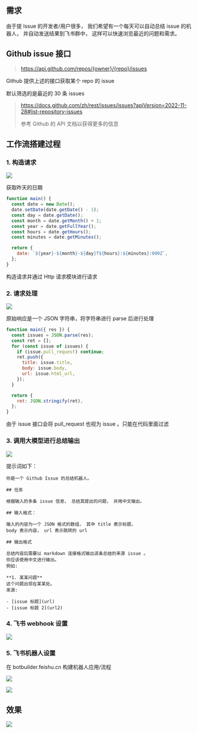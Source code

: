 ## 需求

由于提 Issue 的开发者/用户很多，
我们希望有一个每天可以自动总结 issue 的机器人，
并自动发送结果到飞书群中，
这样可以快速浏览最近的问题和需求。

## Github issue 接口

> https://api.github.com/repos/{owner}/{repo}/issues

Github 提供上述的接口获取某个 repo 的 issue

默认筛选的是最近的 30 条 issues

> https://docs.github.com/zh/rest/issues/issues?apiVersion=2022-11-28#list-repository-issues
>
> 参考 Github 的 API 文档以获得更多的信息

## 工作流搭建过程

### 1. 构造请求

![](https://www.f1nley.xyz/api/img/FOrotsak.png)

获取昨天的日期

```js
function main() {
  const date = new Date();
  date.setDate(date.getDate() - 1);
  const day = date.getDate();
  const month = date.getMonth() + 1;
  const year = date.getFullYear();
  const hours = date.getHours();
  const minutes = date.getMinutes();

  return {
    date: `${year}-${month}-${day}T${hours}:${minutes}:000Z`,
  };
}
```

构造请求并通过 Http 请求模块进行请求

### 2. 请求处理

![](https://www.f1nley.xyz/api/img/KlnS2mX9.png)

原始响应是一个 JSON 字符串，将字符串进行 parse 后进行处理

```js
function main({ res }) {
  const issues = JSON.parse(res);
  const ret = [];
  for (const issue of issues) {
    if (issue.pull_request) continue;
    ret.push({
      title: issue.title,
      body: issue.body,
      url: issue.html_url,
    });
  }

  return {
    ret: JSON.stringify(ret),
  };
}
```

由于 issue 接口会将 pull_request 也视为 issue 。只能在代码里面过滤

### 3. 调用大模型进行总结输出

![](https://www.f1nley.xyz/api/img/UKHuau2F.png)

提示词如下：

```
你是一个 Github Issue 的总结机器人。

## 任务

根据输入的多条 issue 信息， 总结其提出的问题， 并用中文输出。

## 输入格式：

输入的内容为一个 JSON 格式的数组， 其中 title 表示标题，
body 表示内容， url 表示跳转的 url

## 输出格式

总结内容后需要以 markdown 连接格式输出该条总结的来源 issue 。
你应该使用中文进行输出。
例如:

**1. 某某问题**
这个问题出现在某某处。
来源:

- [issue 标题](url)
- [issue 标题 2](url2)

```

### 4. 飞书 webhook 设置

![](https://www.f1nley.xyz/api/img/txisZh94.png)

### 5. 飞书机器人设置

在 botbuilder.feishu.cn 构建机器人应用/流程

![](https://www.f1nley.xyz/api/img/KLZ7Sk80.png)

![](https://www.f1nley.xyz/api/img/wEjGP2yz.png)

## 效果

![](https://www.f1nley.xyz/api/img/Vp1NKvho.png)
